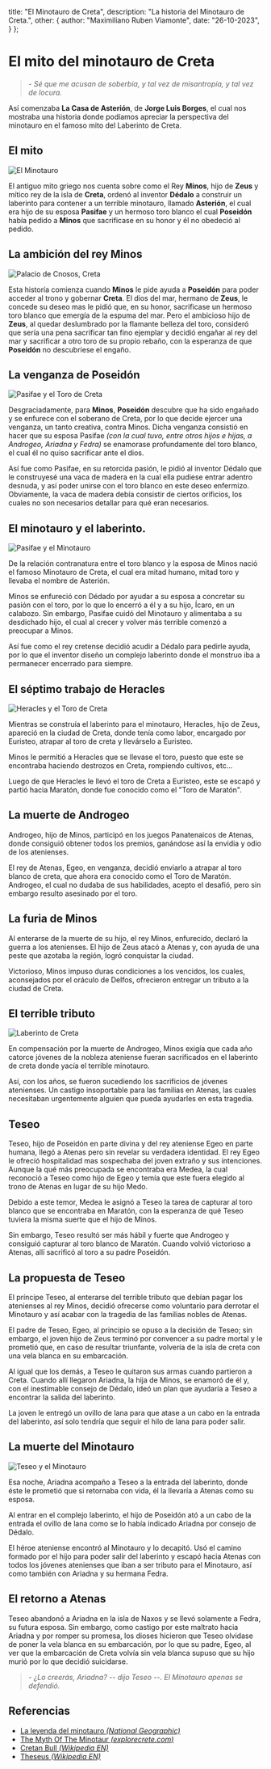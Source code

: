   title: "El Minotauro de Creta",
  description: "La historia del Minotauro de Creta.",
  other: {
    author: "Maximiliano Ruben Viamonte",
    date: "26-10-2023",
  }
};


# El mito del minotauro de Creta

> *- Sé que me acusan de soberbia, y tal vez de misantropía, y tal vez de locura.*

Así comenzaba **La Casa de Asterión**, de **Jorge Luis Borges**, el cual nos mostraba una historia donde podíamos apreciar la perspectiva del minotauro en el famoso mito del Laberinto de Creta.

## El mito

![El Minotauro](https://upload.wikimedia.org/wikipedia/commons/thumb/5/56/Tondo_Minotaur_London_E4_MAN.jpg/300px-Tondo_Minotaur_London_E4_MAN.jpg "El Minotauro")

El antiguo mito griego nos cuenta sobre como el Rey **Minos**, hijo de **Zeus** y mítico rey de la isla de **Creta**, ordenó al inventor **Dédalo** a construir un laberinto para contener a un terrible minotauro, llamado **Asterión**, el cual era hijo de su esposa **Pasifae** y un hermoso toro blanco el cual **Poseidón** había pedido a **Minos** que sacrificase en su honor y él no obedeció al pedido.

## La ambición del rey Minos

![Palacio de Cnosos, Creta](https://media.istockphoto.com/id/920998664/photo/knossos-palace-at-crete-greece-knossos-palace-is-the-largest-bronze-age-archaeological-site-on.jpg?s=612x612&w=0&k=20&c=HsYYFouZcHNRrD4BRLgNIAPSUg3AYEmyQZCcVFefVfk= "Palacio de Cnosos, Creta")

Esta historía comienza cuando **Minos** le pide ayuda a **Poseidón** para poder acceder al trono y gobernar **Creta**. El dios del mar, hermano de **Zeus**, le concede su deseo mas le pidió que, en su honor, sacrificase un hermoso toro blanco que emergía de la espuma del mar. Pero el ambicioso hijo de **Zeus**, al quedar deslumbrado por la flamante belleza del toro, consideró que sería una pena sacrificar tan fino ejemplar y decidió engañar al rey del mar y sacrificar a otro toro de su propio rebaño, con la esperanza de que **Poseidón** no descubriese el engaño.

## La venganza de Poseidón

![Pasifae y el Toro de Creta](https://www.worldhistory.org/uploads/images/17594.jpg "Pasifae y el Toro de Creta")


Desgraciadamente, para **Minos**, **Poseidón** descubre que ha sido engañado y se enfurece con el soberano de Creta, por lo que decide ejercer una venganza, un tanto creativa, contra Minos. Dicha venganza consistió en hacer que su esposa Pasifae *(con la cual tuvo, entre otros hijos e hijas, a Androgeo, Ariadna y Fedra)* se enamorase profundamente del toro blanco, el cual él no quiso sacrificar ante el dios.

Así fue como Pasifae, en su retorcida pasión, le pidió al inventor Dédalo que le construyesé una vaca de madera en la cual ella pudiese entrar adentro desnuda, y así poder unirse con el toro blanco en este deseo enfermizo. Obviamente, la vaca de madera debía consistir de ciertos orificios, los cuales no son necesarios detallar para qué eran necesarios.

## El minotauro y el laberinto.

![Pasifae y el Minotauro](https://www.worldhistory.org/uploads/images/17593.jpg "Pasifae y el Minotauro")

De la relación contranatura entre el toro blanco y la esposa de Minos nació el famoso Minotauro de Creta, el cual era mitad humano, mitad toro y llevaba el nombre de Asterión.

Minos se enfureció con Dédado por ayudar a su esposa a concretar su pasión con el toro, por lo que lo encerró a él y a su hijo, Ícaro, en un calabozo. Sin embargo, Pasifae cuidó del Minotauro y alimentaba a su desdichado hijo, el cual al crecer y volver más terrible comenzó a preocupar a Minos. 

Así fue como el rey cretense decidió acudir a Dédalo para pedirle ayuda, por lo que el inventor diseño un complejo laberinto donde el monstruo iba a permanecer encerrado para siempre.

## El séptimo trabajo de Heracles

![Heracles y el Toro de Creta](https://www.perseus.tufts.edu/Herakles/Hpix/1991.01.0966.jpeg "Heracles y el Toro de Creta")

Mientras se construía el laberinto para el minotauro, Heracles, hijo de Zeus, apareció en la ciudad de Creta, donde tenía como labor, encargado por Euristeo, atrapar al toro de creta y llevárselo a Euristeo. 

Minos le permitió a Heracles que se llevase el toro, puesto que este se encontraba haciendo destrozos en Creta, rompiendo cultivos, etc...

Luego de que Heracles le llevó el toro de Creta a Euristeo, este se escapó y partió hacia Maratón, donde fue conocido como el "Toro de Maratón".

## La muerte de Androgeo

Androgeo, hijo de Minos, participó en los juegos Panatenaicos de Atenas, donde consiguió obtener todos los premios, ganándose así la envidia y odio de los atenienses.

El rey de Atenas, Egeo, en venganza, decidió enviarlo a atrapar al toro blanco de creta, que ahora era conocido como el Toro de Maratón. Androgeo, el cual no dudaba de sus habilidades, acepto el desafió, pero sin embargo resulto asesinado por el toro.

## La furia de Minos

Al enterarse de la muerte de su hijo, el rey Minos, enfurecido, declaró la guerra a los atenienses. El hijo de Zeus atacó a Atenas y, con ayuda de una peste que azotaba la región, logró conquistar la ciudad.

Victorioso, Minos impuso duras condiciones a los vencidos, los cuales, aconsejados por el oráculo de Delfos, ofrecieron entregar un tributo a la ciudad de Creta. 

## El terrible tributo

![Laberinto de Creta](https://www.ashmolean.org/sites/default/files/ashmolean/images/media/detail_from_the_cretan_labyrinth_1558_after_a_mathjis_cock_drawing.jpg "Laberinto de Creta")

En compensación por la muerte de Androgeo, Minos exigía que cada año catorce jóvenes de la nobleza ateniense fueran sacrificados en el laberinto de creta donde yacía el terrible minotauro.

Así, con los años, se fueron sucediendo los sacrificios de jóvenes atenienses. Un castigo insoportable para las familias en Atenas, las cuales necesitaban urgentemente alguien que pueda ayudarles en esta tragedia.

## Teseo

Teseo, hijo de Poseidón en parte divina y del rey ateniense Egeo en parte humana, llegó a Atenas pero sin revelar su verdadera identidad. El rey Egeo le ofreció hospitalidad mas sospechaba del joven extraño y sus intenciones. Aunque la qué más preocupada se encontraba era Medea, la cual reconoció a Teseo como hijo de Egeo y temía que este fuera elegido al trono de Atenas en lugar de su hijo Medo. 

Debido a este temor, Medea le asignó a Teseo la tarea de capturar al toro blanco que se encontraba en Maratón, con la esperanza de qué Teseo tuviera la misma suerte que el hijo de Minos.

Sin embargo, Teseo resultó ser más hábil y fuerte que Androgeo y consiguió capturar al toro blanco de Maratón. Cuando volvió victorioso a Atenas, allí sacrificó al toro a su padre Poseidón.

## La propuesta de Teseo

El príncipe Teseo, al enterarse del terrible tributo que debían pagar los atenienses al rey Minos, decidió ofrecerse como voluntario para derrotar el Minotauro y así acabar con la tragedia de las familias nobles de Atenas.

El padre de Teseo, Egeo, al principio se opuso a la decisión de Teseo; sin embargo, el joven hijo de Zeus terminó por convencer a su padre mortal y le prometió que, en caso de resultar triunfante, volvería de la isla de creta con una vela blanca en su embarcación.

Al igual que los demás, a Teseo le quitaron sus armas cuando partieron a Creta. Cuando allí llegaron Ariadna, la hija de Minos, se enamoró de él y, con el inestimable consejo de Dédalo, ideó un plan que ayudaría a Teseo a encontrar la salida del laberinto.

La joven le entregó un ovillo de lana para que atase a un cabo en la entrada del laberinto, así solo tendría que seguir el hilo de lana para poder salir.

## La muerte del Minotauro

![Teseo y el Minotauro](https://www.theoi.com/image/T34.3Minotauros.jpg "Teseo y el Minotauro")

Esa noche, Ariadna acompaño a Teseo a la entrada del laberinto, donde éste le prometió que si retornaba con vida, él la llevaría a Atenas como su esposa.

Al entrar en el complejo laberinto, el hijo de Poseidón ató a un cabo de la entrada el ovillo de lana como se lo había indicado Ariadna por consejo de Dédalo.

El héroe ateniense encontró al Minotauro y lo decapitó. Usó el camino formado por el hijo para poder salir del laberinto y escapó hacia Atenas con todos los jóvenes atenienses que iban a ser tributo para el Minotauro, así como también con Ariadna y su hermana Fedra.

## El retorno a Atenas

Teseo abandonó a Ariadna en la isla de Naxos y se llevó solamente a Fedra, su futura esposa. Sin embargo, como castigo por este maltrato hacia Ariadna y por romper su promesa, los dioses hicieron que Teseo olvidase de poner la vela blanca en su embarcación, por lo que su padre, Egeo, al ver que la embarcación de Creta volvía sin vela blanca supuso que su hijo murió por lo que decidió suicidarse.


>  *- ¿Lo creerás, Ariadna? -- dijo Teseo --. El Minotauro apenas se defendió.*

## Referencias

* [La leyenda del minotauro *(National Geographic)*](https://historia.nationalgeographic.com.es/a/la-leyenda-del-minotauro-el-terrorifico-monstruo-mitad-hombre-y-mitad-toro-_19205)
* [The Myth Of The Minotaur *(explorecrete.com)*](https://www.explorecrete.com/history/labyrinth-minotaur.htm)
* [Cretan Bull *(Wikipedia EN)*](https://en.wikipedia.org/wiki/Cretan_Bull)
* [Theseus *(Wikipedia EN)*](https://en.wikipedia.org/wiki/Theseus)